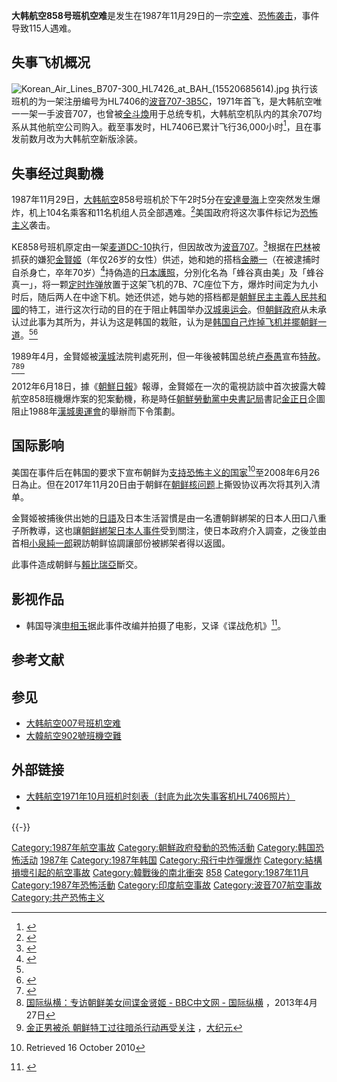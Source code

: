 {{refimprove|time=2014-6-28}} 
{{noteTA
|G1=地名
|1=zh-hans:朝鲜;zh-hant:北韓;
|2=zh-hans:韩国;zh-hant:南韓;
|3=zh-hans:特工;zh-tw:間諜;
}}

{{Infobox Airliner accident|
name=大韓航空858號班機空難|
Crash image=Korean Air Lines Boeing 707 Fitzgerald.jpg|
Image caption=大韓航空的另一架波音707|
Date=1987年11月29日|
Type=机舱内炸弹爆炸|
Site=[[安達曼海|安達曼海]]上方|
Coordinates = {{coord|14.55|N|97.3833|E|type:country|display=inline, title}}|
Fatalities=115 |
Injuries=0|
Aircraft Type=[[波音707|波音707-3B5C]]|
Origin={{flag|Iraq|1963}}[[巴格達國際機場|巴格達國際機場]]|
StopoverA={{UAE}}[[阿布扎比國際機場|阿布扎比國際機場]]|
Last stopover={{THA}}[[曼谷|曼谷]][[廊曼國際機場|廊曼國際機場]]|
Destination={{ROK}}[[金浦国际机场|漢城金浦國際機場]]|
Operator=[[大韓航空公司|大韓航空公司]] |
Tail Number=HL7406 |
Passengers=104 |
Crew=11|
Survivors=0|
}}
'''大韩航空858号班机空难'''是发生在1987年11月29日的一宗[[空难|空难]]、[[恐怖袭击|恐怖袭击]]，事件导致115人遇难。

== 失事飞机概况 ==
[[File:Korean_Air_Lines_B707-300_HL7426_at_BAH_(15520685614).jpg|thumb]]
执行该班机的为一架注册编号为HL7406的[[波音707|波音707-3B5C]]，1971年首飞，是大韩航空唯一一架一手波音707，也曾被[[全斗煥|全斗煥]]用于总统专机，大韩航空机队内的其余707均系从其他航空公司购入。截至事发时，HL7406已累计飞行36,000小时<ref>{{cite web |title=KAL858 Criminal Occurrence description |url=http://aviation-safety.net/database/record.php?id=19871129-0 |publisher=Aviation Safety Network |access-date=14 August 2016 |archive-date=2012-10-12 |archive-url=https://web.archive.org/web/20121012025008/http://aviation-safety.net/database/record.php?id=19871129-0 }}</ref>，且在事发前数月改为大韩航空新版涂装。

== 失事经过與動機 ==
1987年11月29日，[[大韩航空|大韩航空]]858号班机於下午2时5分在[[安達曼海|安達曼海]]上空突然发生爆炸，机上104名乘客和11名机组人员全部遇难。<ref name=autogenerated1>{{cite web|title=Bombing of Korean Air Flight 858|url=http://www.x-rayscreener.com/?CategoryID=332&ArticleID=161|publisher=X-ray Screener|accessdate=2014-06-28|archive-date=2013-10-01|archive-url=https://web.archive.org/web/20131001053142/http://x-rayscreener.com/?CategoryID=332&ArticleID=161|dead-url=no}}</ref>美国政府将这次事件标记为[[恐怖主义|恐怖主义]]袭击。

KE858号班机原定由一架[[麦道DC-10|麦道DC-10]]执行，但因故改为[[波音707|波音707]]。<ref>{{cite web|url=http://news.takungpao.com/world/focus/2013-04/1554965_2.html|title=朝鲜被洗脑的美艳女特工 曾炸飞机|work=大公报|date=2013-04-17|accessdate=2014-08-28|archive-date=2020-07-25|archive-url=https://web.archive.org/web/20200725115550/http://news.takungpao.com/world/focus/2013-04/1554965_2.html|dead-url=no}}</ref>根据在[[巴林|巴林]]被抓获的嫌犯[[金賢姬|金賢姬]]（年仅26岁的女性）供述，她和她的搭档[[金勝一|金勝一]]（在被逮捕时自杀身亡，卒年70岁）<ref name=autogenerated2>{{cite news|title=The Mystery of Flight 858|url=http://www.time.com/time/magazine/article/0,9171,966262,00.html|accessdate=2014-06-28|newspaper=[[時代_(雜誌)|时代周刊]]|date=1987-12-14|archive-date=2013-08-19|archive-url=https://web.archive.org/web/20130819183731/http://www.time.com/time/magazine/article/0,9171,966262,00.html|dead-url=yes}}</ref>持偽造的[[日本護照|日本護照]]，分別化名為「蜂谷真由美」及「蜂谷真一」，将一颗[[定时炸弹|定时炸弹]]放置于这架飞机的7B、7C座位下方，爆炸时间定为九小时后，随后两人在中途下机。她还供述，她与她的搭档都是[[朝鮮民主主義人民共和國|朝鮮民主主義人民共和國]]的特工，进行这次行动的目的在于阻止韩国举办[[汉城奥运会|汉城奥运会]]。但[[朝鲜政府|朝鲜政府]]从未承认过此事为其所为，并认为这是韩国的栽赃，认为是[[假旗行動|韩国自己炸掉飞机并擺朝鲜一道]]。<ref name=autogenerated1 /><ref name="PardonLAtimes">{{cite news|title=Seoul Pardons North Korean in Bombing of Airliner Killing 115|url=http://articles.latimes.com/1990-04-13/news/mn-1259_1_north-korean-bombed|accessdate=2014-06-28|newspaper=[[洛杉矶时报|洛杉矶时报]]|date=1990-04-13|archive-date=2016-01-06|archive-url=https://web.archive.org/web/20160106160959/http://articles.latimes.com/1990-04-13/news/mn-1259_1_north-korean-bombed|dead-url=no}}</ref>

1989年4月，金賢姬被[[首爾|漢城]]法院判處死刑，但一年後被韩国总统[[卢泰愚|卢泰愚]]宣布[[特赦|特赦]]。<ref name="Huidresses">{{cite news|title=KAL Bomber Tells Agony, Stints on Buying Dresses|url=http://articles.latimes.com/1990-06-20/news/mn-349_1_blue-dress|accessdate=2014-06-28|newspaper=[[洛杉矶时报|洛杉矶时报]]|date=1990-06-20|archive-date=2014-05-12|archive-url=https://web.archive.org/web/20140512225258/http://articles.latimes.com/1990-06-20/news/mn-349_1_blue-dress|dead-url=no}}</ref><ref>[https://www.bbc.com/zhongwen/simp/world_outlook/2013/04/130425_world_out_look_northkorea_spy.shtml 国际纵横：专访朝鲜美女间谍金贤姬 - BBC中文网 - 国际纵横] {{Wayback|url=https://www.bbc.com/zhongwen/simp/world_outlook/2013/04/130425_world_out_look_northkorea_spy.shtml |date=20200725115654 }}，2013年4月27日</ref><ref>[http://www.epochtimes.com/gb/17/2/21/n8833875.htm 金正男被杀 朝鲜特工过往暗杀行动再受关注] {{Wayback|url=http://www.epochtimes.com/gb/17/2/21/n8833875.htm |date=20200725115613 }}，[[大纪元|大纪元]]</ref>

2012年6月18日，據《[[朝鮮日報|朝鮮日報]]》報導，金賢姬在一次的電視訪談中首次披露大韓航空858班機爆炸案的犯案動機，称是時任[[朝鮮勞動黨中央書記局|朝鮮勞動黨中央書記局]]書記[[金正日|金正日]]企圖阻止1988年[[漢城奧運會|漢城奧運會]]的舉辦而下令策劃。

== 国际影响 ==
美国在事件后在韩国的要求下宣布朝鲜为[[支持恐怖主义的国家|支持恐怖主义的国家]]<ref name = "reports">{{cite web|url=http://www.state.gov/documents/organization/45313.pdf|title=Country Reports on Terrorism 2004|publisher=State Department|year=April 2005|accessdate=2014-06-28|archive-date=2012-03-25|archive-url=https://www.webcitation.org/66QN8Wbwi?url=http://www.state.gov/documents/organization/45313.pdf|dead-url=no}} Retrieved 16 October 2010</ref>至2008年6月26日為止。但在2017年11月20日由于朝鲜在[[朝鲜核问题|朝鲜核问题]]上撕毁协议再次将其列入清单。

金賢姬被捕後供出她的[[日語|日語]]及日本生活習慣是由一名遭朝鲜綁架的日本人田口八重子所教導，这也讓[[朝鲜綁架日本人事件|朝鲜綁架日本人事件]]受到關注，使日本政府介入調查，之後並由首相[[小泉純一郎|小泉純一郎]]親訪朝鲜協調讓部份被綁架者得以返國。

此事件造成朝鲜与[[賴比瑞亞|賴比瑞亞]]斷交。

==影视作品==
*韩国导演[[申相玉|申相玉]]据此事件改编并拍摄了电影{{link-en|《真由美》|Mayumi_(film)}}，又译《谍战危机》<ref>{{Cite web |url=https://movie.douban.com/subject/5144666/ |title=真由美 (豆瓣) |access-date=2018-07-21 |archive-date=2020-07-25 |archive-url=https://web.archive.org/web/20200725115710/https://movie.douban.com/subject/5144666/ |dead-url=no }}</ref>。

==参考文献==
{{Reflist}}

==参见==
*[[大韩航空007号班机空难|大韩航空007号班机空难]]
*[[大韓航空902號班機空難|大韓航空902號班機空難]]

==外部链接==
* [http://www.timetableimages.com/ttimages/ke/ke71/ke71-1.jpg 大韩航空1971年10月班机时刻表（封底为此次失事客机HL7406照片）] {{Wayback|url=http://www.timetableimages.com/ttimages/ke/ke71/ke71-1.jpg |date=20200725115626 }}
* {{Cite website|title=대한뉴스 제 1680호-KAL 기 폭파 사건 규탄대회|trans_title=大韩新闻 第1860号-KAL机 爆发 事件 糾弾大会]|url=https://www.youtube.com/watch?v=rrJ7mhnhU24|origyear=1988-01-20|work=[[KTV国民放送|KTV 대한늬우스]]|date=2017-01-02|publisher=YouTube|language=ko|access-date=2022-01-29|archive-date=2022-01-29|archive-url=https://web.archive.org/web/20220129124320/https://www.youtube.com/watch?v=rrJ7mhnhU24}}

{{-}}
{{1987年航空事故}}
{{Cold War}}
{{朝鲜战争}}
{{大韩航空}}
{{Authority control}}

[[Category:1987年航空事故|Category:1987年航空事故]]
[[Category:朝鮮政府發動的恐怖活動|Category:朝鮮政府發動的恐怖活動]]
[[Category:韩国恐怖活动|Category:韩国恐怖活动]]
[[Category:韓國航空事故|1987年]]
[[Category:1987年韩国|Category:1987年韩国]]
[[Category:飛行中炸彈爆炸|Category:飛行中炸彈爆炸]]
[[Category:結構損壞引起的航空事故|Category:結構損壞引起的航空事故]]
[[Category:韓戰後的南北衝突|Category:韓戰後的南北衝突]]
[[Category:大韓航空公司航空事故|858]]
[[Category:1987年11月|Category:1987年11月]]
[[Category:1987年恐怖活動|Category:1987年恐怖活動]]
[[Category:印度航空事故|Category:印度航空事故]]
[[Category:波音707航空事故|Category:波音707航空事故]]
[[Category:共产恐怖主义|Category:共产恐怖主义]]